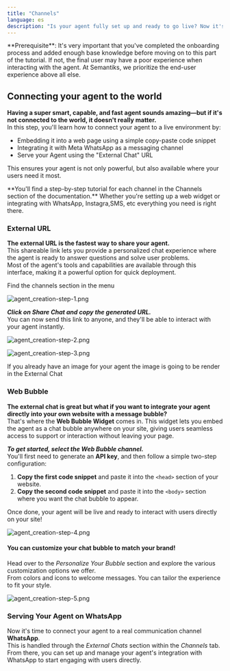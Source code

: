 ```yaml
---
title: "Channels"
language: es 
description: "Is your agent fully set up and ready to go live? Now it's time to connect it to an external channel. In this section of the documentation, you'll find both native Semantiks integrations and external integrations—such as Meta WhatsApp—so you can deploy your agent where your users are."
---
```


<Info>
  **Prerequisite**: It's very important that you've completed the onboarding process and added enough base knowledge before moving on to this part of the tutorial.
  If not, the final user may have a poor experience when interacting with the agent. At Semantiks, we prioritize the end-user experience above all else.
</Info>

## Connecting your agent to the world

**Having a super smart, capable, and fast agent sounds amazing—but if it's not connected to the world, it doesn't really matter.**\
In this step, you'll learn how to connect your agent to a live environment by:

- Embedding it into a web page using a simple copy-paste code snippet
- Integrating it with Meta WhatsApp as a messaging channel
- Serve your Agent using the "External Chat" URL

This ensures your agent is not only powerful, but also available where your users need it most.

<Note>
  **You'll find a step-by-step tutorial for each channel in the Channels section of the documentation.**
  Whether you're setting up a web widget or integrating with WhatsApp, Instagra,SMS, etc everything you need is right there.
</Note>

### External URL

**The external URL is the fastest way to share your agent.**\
This shareable link lets you provide a personalized chat experience where the agent is ready to answer questions and solve user problems.\
Most of the agent's tools and capabilities are available through this interface, making it a powerful option for quick deployment.

Find the channels section in the menu

![agent_creation-step-1.png](/images/agent/agent_creation/agent_creation-step-1.png)

**_Click on Share Chat and copy the generated URL._**\
You can now send this link to anyone, and they'll be able to interact with your agent instantly.

![agent_creation-step-2.png](/images/agent/agent_creation/agent_creation-step-2.png)

![agent_creation-step-3.png](/images/agent/agent_creation/agent_creation-step-3.png)

<Note>
  If you already have an image for your agent the image is going to be render in the External Chat
</Note>

### Web Bubble

**The external chat is great but what if you want to integrate your agent directly into your own website with a message bubble?**\
That's where the **Web Bubble Widget** comes in. This widget lets you embed the agent as a chat bubble anywhere on your site, giving users seamless access to support or interaction without leaving your page.

**_To get started, select the Web Bubble channel._**\
You'll first need to generate an **API key**, and then follow a simple two-step configuration:

1. **Copy the first code snippet** and paste it into the `<head>` section of your website.
2. **Copy the second code snippet** and paste it into the `<body>` section where you want the chat bubble to appear.

Once done, your agent will be live and ready to interact with users directly on your site\!

![agent_creation-step-4.png](/images/agent/agent_creation/agent_creation-step-4.png)

#### **You can customize your chat bubble to match your brand\!**

Head over to the _Personalize Your Bubble_ section and explore the various customization options we offer.\
From colors and icons to welcome messages. You can tailor the experience to fit your style.

![agent_creation-step-5.png](/images/agent/agent_creation/agent_creation-step-5.png)

### **Serving Your Agent on WhatsApp**

Now it's time to connect your agent to a real communication channel **WhatsApp**.\
This is handled through the _External Chats_ section within the _Channels_ tab. From there, you can set up and manage your agent's integration with WhatsApp to start engaging with users directly.

